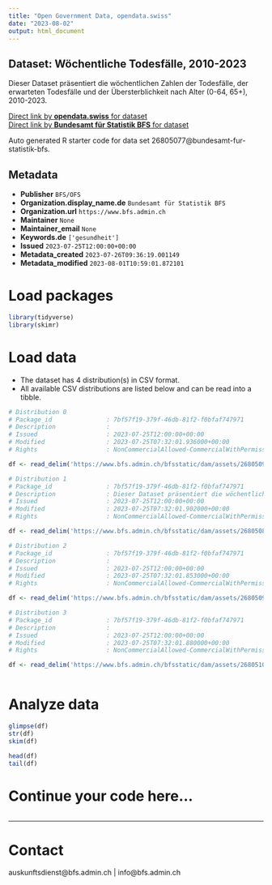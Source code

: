```yaml
---
title: "Open Government Data, opendata.swiss"
date: "2023-08-02"
output: html_document
---
```


## Dataset: Wöchentliche Todesfälle, 2010-2023

Dieser Dataset präsentiert die wöchentlichen Zahlen der Todesfälle, der erwarteten Todesfälle und der Übersterblichkeit nach Alter (0-64, 65+), 2010-2023.

[Direct link by **opendata.swiss** for dataset](https://opendata.swiss/de/dataset/wochentliche-todesfalle-2010-20232)<br>
[Direct link by **Bundesamt für Statistik BFS** for dataset](https://www.bfs.admin.ch/asset/de/ts-d-14.03.04.03-wr)

Auto generated R starter code for data set 26805077@bundesamt-fur-statistik-bfs.

## Metadata

- **Publisher** `BFS/OFS`
- **Organization.display_name.de** `Bundesamt für Statistik BFS`
- **Organization.url** `https://www.bfs.admin.ch`
- **Maintainer** `None`
- **Maintainer_email** `None`
- **Keywords.de** `['gesundheit']`
- **Issued** `2023-07-25T12:00:00+00:00`
- **Metadata_created** `2023-07-26T09:36:19.001149`
- **Metadata_modified** `2023-08-01T10:59:01.872101`


# Load packages

```r

library(tidyverse)
library(skimr)

```

# Load data

-   The dataset has 4 distribution(s) in CSV format.
-   All available CSV distributions are listed below and can be read into a tibble.

```r

# Distribution 0
# Package_id               : 7bf57f19-379f-46db-81f2-f0bfaf747971
# Description              : 
# Issued                   : 2023-07-25T12:00:00+00:00
# Modified                 : 2023-07-25T07:32:01.936000+00:00
# Rights                   : NonCommercialAllowed-CommercialWithPermission-ReferenceRequired

df <- read_delim('https://www.bfs.admin.ch/bfsstatic/dam/assets/26805098/master')

# Distribution 1
# Package_id               : 7bf57f19-379f-46db-81f2-f0bfaf747971
# Description              : Dieser Dataset präsentiert die wöchentlichen Zahlen der Todesfälle, der erwarteten Todesfälle und der Übersterblichkeit nach Alter (0-64, 65+), 2010-2023.
# Issued                   : 2023-07-25T12:00:00+00:00
# Modified                 : 2023-07-25T07:32:01.902000+00:00
# Rights                   : NonCommercialAllowed-CommercialWithPermission-ReferenceRequired

df <- read_delim('https://www.bfs.admin.ch/bfsstatic/dam/assets/26805088/master')

# Distribution 2
# Package_id               : 7bf57f19-379f-46db-81f2-f0bfaf747971
# Description              : 
# Issued                   : 2023-07-25T12:00:00+00:00
# Modified                 : 2023-07-25T07:32:01.853000+00:00
# Rights                   : NonCommercialAllowed-CommercialWithPermission-ReferenceRequired

df <- read_delim('https://www.bfs.admin.ch/bfsstatic/dam/assets/26805093/master')

# Distribution 3
# Package_id               : 7bf57f19-379f-46db-81f2-f0bfaf747971
# Description              : 
# Issued                   : 2023-07-25T12:00:00+00:00
# Modified                 : 2023-07-25T07:32:01.880000+00:00
# Rights                   : NonCommercialAllowed-CommercialWithPermission-ReferenceRequired

df <- read_delim('https://www.bfs.admin.ch/bfsstatic/dam/assets/26805103/master')



```

# Analyze data

```r

glimpse(df)
str(df)
skim(df)

head(df)
tail(df)

```

# Continue your code here...

```r

```

------------------------------------------------------------------------

# Contact

auskunftsdienst@bfs.admin.ch | info@bfs.admin.ch
